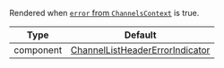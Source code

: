 Rendered when [`error` from `ChannelsContext`](../../../contexts/channels_context.mdx#error) is true.

| Type | Default |
| - | - |
| component | [ChannelListHeaderErrorIndicator](https://github.com/GetStream/stream-chat-react-native/blob/master/package/src/components/ChannelList/ChannelListHeaderErrorIndicator.tsx) |
